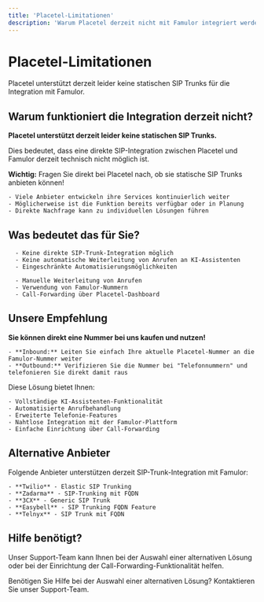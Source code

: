 ```yaml
---
title: 'Placetel-Limitationen'
description: 'Warum Placetel derzeit nicht mit Famulor integriert werden kann'
---
```


# Placetel-Limitationen

<Note>
  Placetel unterstützt derzeit leider keine statischen SIP Trunks für die Integration mit Famulor.
</Note>

## Warum funktioniert die Integration derzeit nicht?

<Card
  title="Aktuelle technische Limitation"
  icon="alert-triangle"
  color="red">
  **Placetel unterstützt derzeit leider keine statischen SIP Trunks.**
  
  Dies bedeutet, dass eine direkte SIP-Integration zwischen Placetel und Famulor derzeit technisch nicht möglich ist.
</Card>

<Card
  title="Direkt beim Anbieter nachfragen"
  icon="phone"
  color="blue">
  **Wichtig:** Fragen Sie direkt bei Placetel nach, ob sie statische SIP Trunks anbieten können!
  
  
    - Viele Anbieter entwickeln ihre Services kontinuierlich weiter
    - Möglicherweise ist die Funktion bereits verfügbar oder in Planung
    - Direkte Nachfrage kann zu individuellen Lösungen führen
  
</Card>

## Was bedeutet das für Sie?

<CardGroup cols={2}>
  <Card
    title="Eingeschränkte Funktionalität"
    icon="phone-x"
    color="orange">
    
      - Keine direkte SIP-Trunk-Integration möglich
      - Keine automatische Weiterleitung von Anrufen an KI-Assistenten
      - Eingeschränkte Automatisierungsmöglichkeiten
    
  </Card>
  
  <Card
    title="Alternative Lösungen"
    icon="lightbulb"
    color="blue">
    
      - Manuelle Weiterleitung von Anrufen
      - Verwendung von Famulor-Nummern
      - Call-Forwarding über Placetel-Dashboard
    
  </Card>
</CardGroup>

## Unsere Empfehlung

<Card
  title="Einfache Alternative"
  icon="star"
  color="green">
  **Sie können direkt eine Nummer bei uns kaufen und nutzen!**
  
  
    - **Inbound:** Leiten Sie einfach Ihre aktuelle Placetel-Nummer an die Famulor-Nummer weiter
    - **Outbound:** Verifizieren Sie die Nummer bei "Telefonnummern" und telefonieren Sie direkt damit raus
  
  
  Diese Lösung bietet Ihnen:
  
  
    - Vollständige KI-Assistenten-Funktionalität
    - Automatisierte Anrufbehandlung
    - Erweiterte Telefonie-Features
    - Nahtlose Integration mit der Famulor-Plattform
    - Einfache Einrichtung über Call-Forwarding
  
</Card>

## Alternative Anbieter

<Card
  title="Unterstützte Anbieter"
  icon="check-circle"
  color="blue">
  Folgende Anbieter unterstützen derzeit SIP-Trunk-Integration mit Famulor:
  
  
    - **Twilio** - Elastic SIP Trunking
    - **Zadarma** - SIP-Trunking mit FQDN
    - **3CX** - Generic SIP Trunk
    - **Easybell** - SIP Trunking FQDN Feature
    - **Telnyx** - SIP Trunk mit FQDN
  
</Card>

## Hilfe benötigt?

<Tip>
  Unser Support-Team kann Ihnen bei der Auswahl einer alternativen Lösung oder bei der Einrichtung der Call-Forwarding-Funktionalität helfen.
</Tip>

<Card
  title="Support kontaktieren"
  icon="headphones"
  color="blue"
  href="mailto:support@famulor.io">
  Benötigen Sie Hilfe bei der Auswahl einer alternativen Lösung? Kontaktieren Sie unser Support-Team.
</Card>
